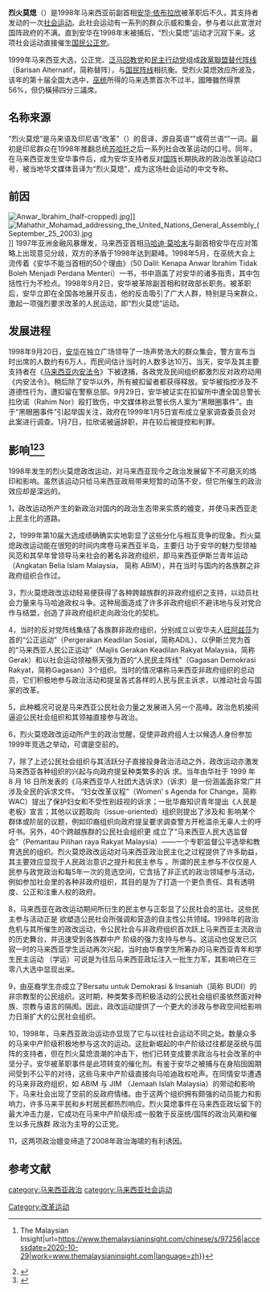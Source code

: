 {{Infobox civil conflict
| title = 烈火莫熄<br>Reformasi
| date             = 1998年9月3日{{ndash}} 至今({{age in years, months and days|1998|09|03}})
| place            = {{MYS}}
| goals = 
* 首相[[马哈迪·莫哈末|马哈迪·莫哈末]]辞职 
* [[安华·依布拉欣|安华·依布拉欣]]担任首相职位  
* 组建为人民服务和多元种族的政府
* 改革政府[[平等原則|平等原則]]、[[社会正义|社会正义]]和[[精英政治|精英政治]]的制度
| methods = 
* [[公民不服从|公民不服从]]
* [[示威|示威]]
* [[静坐示威|静坐示威]]
* [[暴动|暴动]]
* [[占领|占领]]
* [[网络行动主义|网络行动主义]]
| side1 = [[民主行动党_(马来西亚)|民主行动党]]、[[伊斯兰党|伊斯兰党]]、安华支持者及许多改革派活动家和非政府组织
| side2 = {{le|第二次马哈迪内阁|Second Mahathir cabinet}}、[[马来西亚皇家警察|马来西亚皇家警察]]及马哈迪支持者
| side3 = 国阵三个主要政党[[巫统|巫统]]、[[马华公会|马华公会]]、[[国大党|国大党]]及其支持者
| leadfigures1 = [[安华·依布拉欣|安华·依布拉欣]] 
| leadfigures2 = [[马哈迪·莫哈末|马哈迪·莫哈末]] 
| leadfigures3 = [[國阵|國阵]] 政治人物
| howmany1 = 数十万
|result=* [[人民公正党|人民公正党]]的成立
* 马哈迪·莫哈末领导的[[国民阵线|国民阵线]]在[[1999年马来西亚大选|1999年大选]]中获胜。
* 2003年[[马哈迪·莫哈末|马哈迪·莫哈末]]宣布辞职 
* 2004年[[安华·依布拉欣|安华·依布拉欣]]上诉得直及服完渎职罪刑期后从监狱释放 
* 国民阵线在2008年和2013年的选举中失去了三分之二的多数席位 
* 国民阵线在2008年和2013年分别成为5个州议会和3个州议会中的反对党 
* 国民阵线在[[2018年马来西亚大选|2018年大选]]中落选，结束了国民阵线在61年的[[一党优势制|一党优势]]
*发生[[2020年－2022年马来西亚政治危机|2020年－2022年马来西亚政治危机]] |causes = 
* 马哈迪与安华的分歧
}}
'''烈火莫熄'''（{{lang-ms|Reformasi}}）是1998年马来西亚前副首相[[安华·依布拉欣|安华·依布拉欣]]被革职后不久，其支持者发动的一次[[社会运动|社会运动]]。此社会运动有一系列的群众示威和集会，参与者以此宣泄对国阵政府的不满。直到安华在1998年末被捕后，“烈火莫熄”运动才沉寂下来。这项社会运动直接催生[[国民公正党|国民公正党]]。

1999年马来西亚大选，公正党、[[泛马回教党|泛马回教党]]和[[民主行动党_(马来西亚)|民主行动党]]组成[[政黨聯盟|政黨聯盟]][[替代阵线|替代阵线]]（Barisan Alternatif，简称替阵），与[[国民阵线|国民阵线]]相抗衡。受烈火莫熄效应所波及，该年的第十届全国大选中，[[巫统|巫统]]所得的马来选票首次不过半，國陣雖然得票56%，但仍橫掃四分三議席。

==名称来源==
“烈火莫熄”是马来语及印尼语“改革”（{{lang|ms|reformasi}}）的音译，源自英语“{{lang|en|reformation}}”或荷兰语“{{lang|nl|reformasie}}”一词。最初是印尼群众在1998年推翻总统[[苏哈托|苏哈托]]之后一系列社会改革运动的口号。同年，在马来西亚发生安华事件后，成为安华支持者反对[[国阵|国阵]]长期执政的政治改革运动口号，被当地华文媒体音译为“烈火莫熄”，成为这场社会运动的中文专称。{{r|udn701221}}

==前因==
[[File:Anwar_Ibrahim_(half-cropped).jpg|thumb]]]] 
[[File:Mahathir_Mohamad_addressing_the_United_Nations_General_Assembly_(September_25_2003).jpg|thumb]]]]
1997年亚洲金融风暴爆发，马来西亚首相[[马哈迪·莫哈末|马哈迪·莫哈末]]与副首相安华在应对策略上出现意见分歧，双方的矛盾于1998年达到巅峰。1998年5月，在巫统大会上流传着《安华不能当首相的50个理由》（50 Dalil: Kenapa Anwar Ibrahim Tidak Boleh Menjadi Perdana Menteri）一书，书中涵盖了对安华的诸多指责，其中包括性行为不检点。1998年9月2日，安华被革除副首相和财政部长职务。被革职后，安华立即在全国各地展开反击，他的反击吸引了广大人群，特别是马来群众，激起一项强烈要求改革的人民运动，即“烈火莫熄”运动。

==发展进程==
1998年9月20日，[[安华|安华]]在独立广场领导了一场声势浩大的群众集会，警方宣布当时出席的人数约有6万人，而民间估计当时的人数多达10万。当天，安华及其主要支持者在《[[马来西亚内安法令|马来西亚内安法令]]》下被逮捕，各政党及民间组织都激烈反对政府动用《内安法令》。稍后除了安华以外，所有被扣留者都获得释放。安华被指控涉及不道德性行为，遭扣留在警察总部。9月29日，安华被证实在扣留所中遭全国总警长拉欣诺（Rahim Nor）殴打致伤，中文媒体称此警长伤人案为“黑眼圈事件”。由于“黑眼圈事件”引起举国关注，政府在1999年1月5日宣布成立皇家调查委员会对此案进行调查。1月7日，拉欣诺被逼辞职，并在较后被提控和判罪。

==影响<ref>{{Cite web|title=烈火莫熄20年的遗产——解放了马来人思想束缚 {{!}} The Malaysian Insight|url=https://www.themalaysianinsight.com/chinese/s/97256|accessdate=2020-10-29|work=www.themalaysianinsight.com|language=zh}}</ref><ref>{{Cite web|title=林宏祥／烈火莫熄二十年|url=http://contemporary-review.com.my/2018/08/31/1-102/|accessdate=2020-10-29|date=2018-08-31|work=當代評論|language=zh-TW|archive-date=2020-02-21|archive-url=https://web.archive.org/web/20200221171313/http://contemporary-review.com.my/2018/08/31/1-102/|dead-url=no}}</ref><ref>{{Cite web|title=Sahabat Rakyat Malaysia: 安华“烈火莫熄”运动,迄今是否仍具现实意义？——公正党年轻领袖与马来学者的争论|url=http://sahabatrakyatmy.blogspot.com/2020/09/blog-post_7.html|accessdate=2020-10-29|date=2020-09-07|last=人民之友|first=Sahabat Rakyat|work=Sahabat Rakyat Malaysia}}</ref>==
1998年发生的烈火莫熄政改运动，对马来西亚现今之政治发展留下不可磨灭的烙印和影响。虽然该运动只给马来西亚政局带来短暂的动荡不安，但它所催生的政治效应却是深远的。

1，政改运动所产生的新政治对国内的政治生态带来实质的嬗变，并使马来西亚走上民主化的道路。

2，1999年第10届大选成绩确确实实地彰显了这些分化与相互竞争的现象。烈火莫熄政改运动能在很短的时间内席卷马来西亚半岛，主要归
功于安华的魅力型领袖风范和其早年曾领导马来社会的著名非政府组织，即马来西亚伊斯兰青年运动（Angkatan Belia Islam Malaysia，
简称 ABIM），并在当时与国内的各族群之非政府组织合作过。

3，烈火莫熄政改运动轻易便获得了各种跨越族群的非政府组织之支持，以动员社会力量来与马哈迪政权斗争。这种局面造成了许多非政府组织不避讳地与反对党合作与结盟，创造了非政府组织走向政治化的契机。

4，当时的反对党阵线集结了各族群非政府组织，分别成立以安华夫人[[旺阿兹莎|旺阿兹莎]]为首的“公正运动”（Pergerakan Keadilan Sosial，简称ADIL）、以伊斯兰党为首的“马来西亚人民公正运动”（Majlis Gerakan Keadilan Rakyat Malaysia，简称 Gerak）和以社会运动领袖蔡天强为首的“人民民主阵线”（Gagasan Demokrasi Rakyat，简称Gagasan）3个组织。当时的情况堪称马来西亚非政府组织的总动员，它们积极地参与政治活动和提呈各式各样的人民与民主诉求，以推动社会与国家的改革。

5，此种概况可说是马来西亚公民社会力量之发展进入另一个高峰。政治危机接间逼迫公民社会组织和其领袖直接参与政治。

6，烈火莫熄政改运动所产生的政治觉醒，促使非政府组人士以候选人身份参加1999年竞选之举动，可谓是空前的。

7，除了上述公民社会组织与其活跃分子直接投身政治活动之外，政改运动亦激发马来西亚各种组织的兴起与向政府提呈种类繁多的诉
求。当年由华社于 1999 年 8 月 16 日所发表的《马来西亚华人社团大选诉求》（诉求）是一份涵盖面非常广并涉及全民的诉求文件。
“妇女改革议程”（Women’ s Agenda for Change，简称 WAC）提出了保护妇女和不受性别歧视的诉求；一批华裔知识青年提出《人民是老板》宣言；其他以议题取向（issue-oriented）组织则提出了涉及和
影响某个群体或阶层的议题，例如印裔组织向政府提呈要求调查警方开枪滥杀无辜人士的呼吁书。另外，40个跨越族群的公民社会组织更
成立了“马来西亚人民大选监督会”（Pemantau Pilihan raya Rakyat
Malaysia）——一个专职监督公平选举和教育选民的组织。烈火莫熄政改运动对马来西亚政治民主化之过程提供了许多助益，其主要效应显现于人民政治意识之提升和民主参与 。所谓的民主参与不仅仅是人民参与政党政治和每5年一次的竞选空间，它含括了非正式的政治领域参与活动，例如参加社会里的各种非政府组织，其目的是为了打造一个更负责任、具有透明度、公正和注重人权的政府。

8，马来西亚在政改运动期间所衍生的民主参与正彰显了公民社会的茁壮。这些民主参与活动正是
欲塑造公民社会所强调和营造的自主性公共领域。1998年的政治危机与其所催生的政改运动，令公民社会与非政府组织首次跃上马来西亚主流政治的历史舞台，并迅速受到各族群中产
阶级的强力支持与参与。这运动也促发已沉寂一时的马来西亚学生运动再次兴起，当时由华裔学生所筹办的马来西亚青年和学生民主运动
（学运）可说是为往后马来西亚政坛注入一批生力军，其影响已在三零八大选中显现出来。

9，由巫裔学生亦成立了Bersatu untuk Demokrasi & Insaniah（简称 BUDI）的非宗教型的公民组织。这时期，种类繁多而积极活动的公民社会组织虽依然面对种族、宗教与语言的隔阂。因此，政改运动提供了一个更大的涉政与参政空间给影响力日渐扩大的公民社会组织。

10，1998年，马来西亚政治运动亦显现了它与以往社会运动不同之处。数量众多的马来中产阶级积极地参与这次的运动。这批新崛起的中产阶级过往都是巫统与国阵的支持者，但在烈火莫熄浪潮的冲击下，他们已转变成要求政治与社会改革的中坚分子。安华被革职事件是此项转变的催化剂。有鉴于安华之被捕与在身陷囹圄期间受到不公平的对待，这些马来中产阶级直接向马哈迪政权呛声。在同情安华遭遇的马来非政府组织，如 ABIM 与 JIM （Jemaah Islah Malaysia）的带动和影响下，马来社会出现了空前的反政府情绪。由于这两个组织拥有颇强的动员能力和影响力，许多马来平民和乡村居民都热烈响应。烈火莫熄事件在马来西亚政坛留下的最大冲击力是，它成功在马来中产阶级形成一股敢于反巫统/国阵的政治风潮和催生以多元族群
政治为主导的公正党。

11，这两项政治嬗变缔造了2008年政治海啸的有利诱因。

==参考文献==
{{reflist|refs=
<ref name="udn701221">林以君. [http://udn.com/news/story/6809/701221-%E6%94%B9%E9%9D%A9%E3%80%8C%E7%83%88%E7%81%AB%E8%8E%AB%E7%86%84%E3%80%8D%20%E5%AE%89%E8%8F%AF%E6%94%AF%E6%8C%81%E8%80%85%E5%96%8A%E5%8F%B8%E6%B3%95%E4%B8%8D%E5%85%AC 改革「烈火莫熄」 安華支持者喊司法不公]. 聯合報，2015，2(11)</ref>
}}

[[category:马来西亚政治|category:马来西亚政治]]
[[category:马来西亚社会运动|category:马来西亚社会运动]]
[[Category:改革运动|Category:改革运动]]